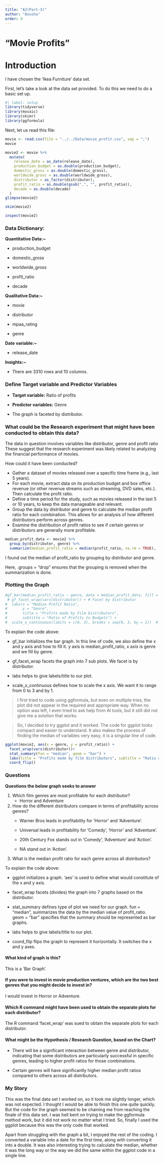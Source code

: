```yaml
---
title: "A2(Part-3)"
author: "Anusha"
order: 9
---
```


# "Movie Profits"

# Introduction

I have chosen the 'Ikea Furniture' data set.

First, let's take a look at the data set provided. To do this we need to do a basic set up.

```r
#| label: setup
library(tidyverse)
library(mosaic)
library(skimr)
library(ggformula)
```

Next, let us read this file:

```r
movie <- read.csv(file = "../../Data/movie_profit.csv", sep = ";")
movie
```

```r
movie2 <- movie %>% 
  mutate(
    release_date = as_date(release_date),
    production_budget = as.double(production_budget),
    domestic_gross = as.double(domestic_gross),
    worldwide_gross = as.double(worldwide_gross),
    distributor = as_factor(distributor),
    profit_ratio = as.double(gsub(",", "", profit_ratio)),
    decade = as.double(decade)
  )
glimpse(movie2)
```

```r
skim(movie2)
```

```r
inspect(movie2)
```

### **Data Dictionary:**

**Quantitative Data:\~**

-   production_budget

-   domestic_gross

-   worldwide_gross

-   profit_ratio

-   decade

**Qualitative Data:\~**

-   movie

-   distributor

-   mpaa_rating

-   genre

**Date variable:\~**

-   release_date

**Insights:\~**

-   There are 3310 rows and 10 columns.

### Define Target variable and Predictor Variables

-   **Target variable:** Ratio of profits

-   **Predictor variables:** Genre

-   The graph is faceted by distributor.

### What could be the Research experiment that might have been conducted to obtain this data?

The data in question involves variables like distributor, genre and profit ratio These suggest that the research experiment was likely related to analyzing the financial performance of movies.

How could it have been conducted?

-   Gather a dataset of movies released over a specific time frame (e.g., last 5 years).
-   For each movie, extract data on its production budget and box office revenue (or other revenue streams such as streaming, DVD sales, etc.). Then calculate the profit ratio.
-   Define a time period for the study, such as movies released in the last 5 or 10 years, to keep the data manageable and relevant.
-   Group the data by distributor and genre to calculate the median profit ratio for each combination. This allows for an analysis of how different distributors perform across genres.
-   Examine the distribution of profit ratios to see if certain genres or distributors are generally more profitable.

```r
median_profit_data <- movie2 %>%
  group_by(distributor, genre) %>%
  summarize(median_profit_ratio = median(profit_ratio, na.rm = TRUE), .groups = "drop")

```

I found out the median of profit_ratio by grouping by distributor and genre.

Here, .groups = "drop" ensures that the grouping is removed when the summarization is done.

### Plotting the Graph

```r
#gf_bar(median_profit_ratio ~ genre, data = median_profit_data, fill = ~ genre) %>%
 # gf_facet_wrap(vars(distributor)) + # Facet by distributor
#  labs(x = "Median Profit Ratio", 
#       y = "Genre", 
#       title = "Profits made by Film Distributors", 
#       subtitle = "Ratio of Profits to Budgets") +
#  scale_x_continuous(limits = c(0, 3), breaks = seq(0, 3, by = 1))  # Set x-axis to 0-3 range

```

To explain the code above:

-   gf_bar initializes the bar graph. In this line of code, we also define the x and y axis and how to fill it. y axis is median_profit_ratio, x axis is genre and we fill by genre.

-   gf_facet_wrap facets the graph into 7 sub plots. We facet is by distributor.

-   labs helps to give labels/title to our plot.

-   scale_x_continuous defines how to scale the x axis. We want it to range from 0 to 3 and by 1.

> I first tried to code using ggformula, but even on multiple tries, the plot did not appear in the required and appropriate way. When no option was left, I even tried to ask help from AI tools, but it still did not give me a solution that works.

> So, I decided to try ggplot and it worked. The code for ggplot looks compact and easier to understand. It also makes the process of finding the median of variables very easy, it is a singular line of code.

```r
ggplot(movie2, aes(x = genre, y = profit_ratio)) +
  facet_wrap(vars(distributor))+
  stat_summary(fun = "median", geom = "bar") +
  labs(title = "Profits made by film distributors", subtitle = "Ratio of profits to budgets", x = "Genre", y = "Median Profit Ratio")+  
  coord_flip()
```

### Questions

**Questions the below graph seeks to answer**

1.  Which film genres are most profitable for each distributor?
    -   Horror and Adventure
2.  How do the different distributors compare in terms of profitability across genres?
    -   Warner Bros leads in profitability for 'Horror' and 'Adventure'.

    -   Universal leads in profitability for 'Comedy', 'Horror' and 'Adventure'.

    -   20th Century Fox stands out in 'Comedy', 'Adventure' and 'Action'.

    -   NA stand out in 'Action'.
3.  What is the median profit ratio for each genre across all distributors?

To explain the code above:

-   ggplot initializes a graph. 'aes' is used to define what would constitute of the x and y axis.

-   facet_wrap facets (divides) the graph into 7 graphs based on the distributor.

-   stat_summary defines type of plot we need for our graph. fun = "median", summarizes the data by the median value of profit_ratio. geom = "bar" specifies that the summary should be represented as bar graphs.

-   labs helps to give labels/title to our plot.

-   coord_flip flips the graph to represent it horizontally. It switches the x and y axes.

#### What kind of graph is this?

This is a 'Bar Graph'.

#### If you were to invest in movie production ventures, which are the two best genres that you might decide to invest in?

I would invest in Horror or Adventure.

#### Which R command might have been used to obtain the separate plots for each distributor?

The R command 'facet_wrap' was sued to obtain the separate plots for each distributor.

#### What might be the Hypothesis / Research Question, based on the Chart?

-   There will be a significant interaction between genre and distributor, indicating that some distributors are particularly successful in specific genres, leading to higher profit ratios for those combinations.

-   Certain genres will have significantly higher median profit ratios compared to others across all distributors.

### My Story

This was the final data set I worked on, so it took me slightly longer, which was not expected. I thought I would be able to finish this one quite quickly. But the code for the graph seemed to be chaining me from reaching the finale of this data set. I was hell bent on trying to make the ggformula method work, but it did not work no matter what I tried. So, finally I used the ggplot because this was the only code that worked.

Apart from struggling with the graph a bit, I enjoyed the rest of the coding. I converted a variable into a date for the first time, along with converting it into a double. It was also interesting trying to calculate the median, whether it was the long way or the way we did the same within the ggplot code in a single line.
